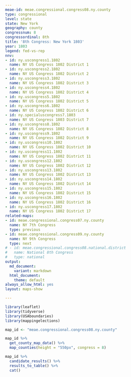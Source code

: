 ```yaml
---
meae-id: meae.congressional.congress08.ny.county
type: congressional
level: state
state: New York
geography: county
congressnum: 8
congressordinal: 8th
title: '8th Congress: New York 1803'
year: 1803
legend: fed-vs-rep
nnv:
- id: ny.uscongress1.1802
  name: NY US Congress 1802 District 1
- id: ny.uscongress2.1802
  name: NY US Congress 1802 District 2
- id: ny.uscongress3.1802
  name: NY US Congress 1802 District 3
- id: ny.uscongress4.1802
  name: NY US Congress 1802 District 4
- id: ny.uscongress5.1802
  name: NY US Congress 1802 District 5
- id: ny.uscongress6.1802
  name: NY US Congress 1802 District 6
- id: ny.specialuscongress7.1803
  name: NY US Congress 1803 District 7
- id: ny.uscongress8.1802
  name: NY US Congress 1802 District 8
- id: ny.uscongress9.1802
  name: NY US Congress 1802 District 9
- id: ny.uscongress10.1802
  name: NY US Congress 1802 District 10
- id: ny.uscongress11.1802
  name: NY US Congress 1802 District 11
- id: ny.uscongress12.1802
  name: NY US Congress 1802 District 12
- id: ny.uscongress13.1802
  name: NY US Congress 1802 District 13
- id: ny.uscongress14.1802
  name: NY US Congress 1802 District 14
- id: ny.uscongress15.1802
  name: NY US Congress 1802 District 15
- id: ny.uscongress16.1802
  name: NY US Congress 1802 District 16
- id: ny.uscongress17.1802
  name: NY US Congress 1802 District 17
related-maps:
- id: meae.congressional.congress07.ny.county
  name: NY 7th Congress
  type: previous
- id: meae.congressional.congress09.ny.county
  name: NY 9th Congress
  type: next
# - id: meae.congressional.congress08.national.district
#   name: National 8th Congress
#   type: national
output:
  md_document:
    variant: markdown
  html_document:
    theme: default
always_allow_html: yes
layout: maps-show

---
```


```r
library(leaflet)
library(tidyverse)
library(USAboundaries)
library(mappingelections)

map_id <- "meae.congressional.congress08.ny.county"
```

<div class="map">

```r
map_id %>%
  get_county_map_data() %>%
  map_counties(height = "550px", congress = 8)
```

</div>

<div class="results-table">

```r
map_id %>%
  candidate_results() %>%
  results_to_table() %>%
  cat()
```

</div>
